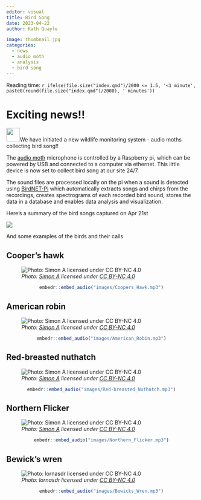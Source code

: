 ```yaml
---
editor: visual
title: Bird Song
date: 2023-04-22
author: Kath Quayle

image: thumbnail.jpg
categories:
  - news
  - audio moth
  - analysis
  - bird song
---
```


Reading time: `r ifelse(file.size("index.qmd")/2000 <= 1.5, '<1 minute', paste0(round(file.size("index.qmd")/2000), ' minutes'))`

# Exciting news!!

![](images/Birdsong-01.png){width="36"}We have initiated a new wildlife monitoring system - audio moths collecting bird song!!

The [audio moth](https://www.openacousticdevices.info/audiomoth) microphone is controlled by a Raspberry pi, which can be powered by USB and connected to a computer via ethernet. This little device is now set to collect bird song at our site 24/7.

The sound files are processed locally on the pi when a sound is detected using [BirdNET-Pi](https://github.com/mcguirepr89/BirdNET-Pi) which automatically extracts songs and chirps from the recordings, creates spectrograms of each recorded bird sound, stores the data in a database and enables data analysis and visualization.

Here's a summary of the bird songs captured on Apr 21st

![](images/paste-F8901428.png)

And some examples of the birds and their calls

## Cooper's hawk

![*Photo: [Simon A](https://inaturalist.ca/people/37277) licensed under [CC BY-NC 4.0](https://creativecommons.org/licenses/by-nc/4.0/)*](images/paste-A506767C.png)

<center>

```r
embedr::embed_audio("images/Coopers_Hawk.mp3")
```

</center>

## American robin

![*Photo: [Simon A](https://inaturalist.ca/people/37277) licensed under [CC BY-NC 4.0](https://creativecommons.org/licenses/by-nc/4.0/)*](images/paste-78A70BD3.png)

<center>

```r
embedr::embed_audio("images/American_Robin.mp3")

```

</center>

## Red-breasted nuthatch

![*Photo: [Simon A](https://inaturalist.ca/people/37277) licensed under [CC BY-NC 4.0](https://creativecommons.org/licenses/by-nc/4.0/)*](images/paste-18A0AE59.png)

<center>

```r
embedr::embed_audio("images/Red-breasted_Nuthatch.mp3")

```

</center>

## Northern Flicker

![*Photo: [Simon A](https://inaturalist.ca/people/37277) licensed under [CC BY-NC 4.0](https://creativecommons.org/licenses/by-nc/4.0/)*](images/paste-14C17AB5.png)

<center>

```r
embedr::embed_audio("images/Northern_Flicker.mp3")

```

</center>

## Bewick's wren

![*Photo: lornasdr licensed under [CC BY-NC 4.0](https://creativecommons.org/licenses/by-nc/4.0/)*](images/paste-C6B829BB.png)

<center>

```r
embedr::embed_audio("images/Bewicks_Wren.mp3")

```

</center>
